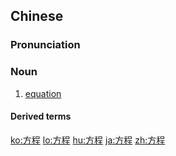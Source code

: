==Chinese==
{{zh-forms}}
{{wikipedia|lang=zh}}

===Pronunciation===
{{zh-pron
|m=fāngchéng
|c=fong1 cing4
|md=huŏng-tiàng
|mn=qz,tw,xm,zz:hong-thêng
|w=1faan zen
|cat=n
}}

===Noun===
{{zh-noun}}

# {{lb|zh|mathematics}} [[equation]]
#: {{zh-x|解 方程|to solve an '''equation'''}}

====Derived terms====
{{zh-der|線性方程|一次方程|二次方程|三次方程|聯立方程|方程式|方程組}}

{{zh-cat|Advanced}}

[[ko:方程]]
[[lo:方程]]
[[hu:方程]]
[[ja:方程]]
[[zh:方程]]